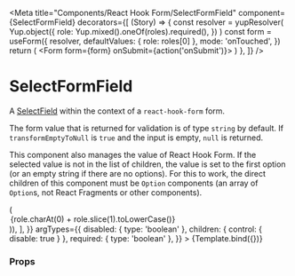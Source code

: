 
<Meta
  title="Components/React Hook Form/SelectFormField"
  component={SelectFormField}
  decorators={[
    (Story) => {
      const resolver = yupResolver(
        Yup.object({
          role: Yup.mixed().oneOf(roles).required(),
        })
      )
      const form = useForm({
        resolver,
        defaultValues: { role: roles[0] },
        mode: 'onTouched',
      })
      return (
        <Form form={form} onSubmit={action('onSubmit')}>
          <Story />
        </Form>
      )
    },
  ]}
/>

# SelectFormField

A [SelectField](../?path=/docs/components-form-selectfield--default-story) within the context of a `react-hook-form` form.

The form value that is returned for validation is of type `string` by default. If `transformEmptyToNull` is `true` and the input is empty, `null` is returned.

This component also manages the value of React Hook Form. If the selected value is not in the list of children, the value is set to the first option (or an empty string if there are no options).
For this to work, the direct children of this component must be `Option` components (an array of `Option`s, not React Fragments or other components).



<Canvas>
  <Story
    name="Default"
    args={{
      name: 'role',
      label: 'Role',
      message: 'Your role inside the department',
      children: [
        ...roles.map((role) => (
          <Option key={role} value={role}>
            {role.charAt(0) + role.slice(1).toLowerCase()}
          </Option>
        )),
      ],
    }}
    argTypes={{
      disabled: { type: 'boolean' },
      children: { control: { disable: true } },
      required: { type: 'boolean' },
    }}
  >
    {Template.bind({})}
  </Story>
</Canvas>

### Props

<ArgsTable story="Default" />
